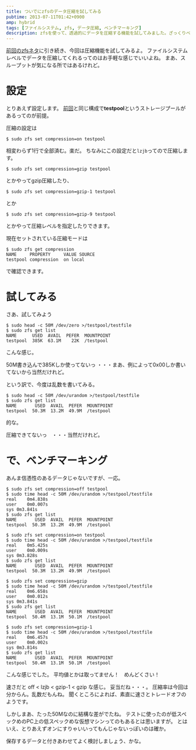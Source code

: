 ```yaml
---
title: ついでにzfsのデータ圧縮を試してみる
pubtime: 2013-07-11T01:42+0900
amp: hybrid
tags: [ファイルシステム, zfs, データ圧縮, ベンチマーキング]
description: zfsを使って、透過的にデータを圧縮する機能を試してみました。ざっくりベンチマークも合せて記載しています。
---
```


[前回のzfsネタ](/blog/2013/07/zfs-deduplication)に引き続き、今回は圧縮機能を試してみるよ。
ファイルシステムレベルでデータを圧縮してくれるってのはお手軽な感じでいいよね。
まあ、スループットが気になる所ではあるけれど。

# 設定
とりあえず設定します。
[前回](/blog/2013/07/zfs-deduplication)と同じ構成で**testpool**というストレージプールがあるってのが前提。

圧縮の設定は
``` shell
$ sudo zfs set compression=on testpool
```
相変わらず1行で全部済む。楽だ。
ちなみにこの設定だと`lzjb`ってので圧縮します。

``` shell
$ sudo zfs set compression=gzip testpool
```
とかやってgzip圧縮したり、
``` shell
$ sudo zfs set compression=gzip-1 testpool
```
とか
``` shell
$ sudo zfs set compression=gzip-9 testpool
```
とかやって圧縮レベルを指定したりできます。

現在セットされている圧縮モードは
``` shell
$ sudo zfs get compression
NAME     PROPERTY     VALUE SOURCE
testpool compression  on local
```
で確認できます。

# 試してみる
さあ、試してみよう
``` shell
$ sudo head -c 50M /dev/zero >/testpool/testfile
$ sudo zfs get list
NAME      USED  AVAIL  PEFER  MOUNTPOINT
testpool  385K  63.1M    22K  /testpool
```
こんな感じ。

50M書き込んで385Kしか使ってないっ
・・・まあ、例によって0x00しか書いてないから当然だけれど。

という訳で、今度は乱数を書いてみる。
``` shell
$ sudo head -c 50M /dev/urandom >/testpool/testfile
$ sudo zfs get list
NAME       USED  AVAIL  PEFER  MOUNTPOINT
testpool  50.3M  13.2M  49.9M  /testpool
```
的な。

圧縮できてないっ　・・・当然だけれど。

# で、ベンチマーキング
あんま信憑性のあるデータじゃないですが、一応。
``` shell
$ sudo zfs set compression=off testpool
$ sudo time head -c 50M /dev/urandom >/testpool/testfile
real    0m4.838s
user    0m0.007s
sys 0m3.841s
$ sudo zfs get list
NAME       USED  AVAIL  PEFER  MOUNTPOINT
testpool  50.3M  13.2M  49.9M  /testpool

$ sudo zfs set compression=on testpool
$ sudo time head -c 50M /dev/urandom >/testpool/testfile
real    0m5.425s
user    0m0.009s
sys 0m3.828s
$ sudo zfs get list
NAME       USED  AVAIL  PEFER  MOUNTPOINT
testpool  50.3M  13.2M  49.9M  /testpool

$ sudo zfs set compression=gzip
$ sudo time head -c 50M /dev/urandom >/testpool/testfile
real    0m6.658s
user    0m0.012s
sys 0m3.841s
$ sudo zfs get list
NAME       USED  AVAIL  PEFER  MOUNTPOINT
testpool  50.4M  13.1M  50.1M  /testpool

$ sudo zfs set compression=gzip-1
$ sudo time head -c 50M /dev/urandom >/testpool/testfile
real    0m6.457s
user    0m0.002s
sys 0m3.814s
$ sudo zfs get list
NAME       USED  AVAIL  PEFER  MOUNTPOINT
testpool  50.4M  13.1M  50.1M  /testpool
```
こんな感じでした。
平均値とかは取ってません！　めんどくさい！

速さだと  off < lzjb < gzip-1 < gzip  な感じ。
妥当だね・・・。
圧縮率は今回は分からん。乱数だもんね。
聞くところによれば、素直に速さとトレードオフのようです。

しかしまあ、たった50Mなのに結構な差がでたね。
テストに使ったのが低スペックめのPC上の低スペックめな仮想マシンってのもあるとは思いますが。
とはいえ、とりあえずオンにすりゃいいってもんじゃないっぽいのは確か。

保存するデータと付きあわせてよく検討しましょう、かな。

